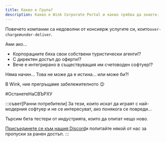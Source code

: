 ```yaml
---
title: Какво е Група?
description: Какво е Wink Corporate Portal и какво трябва да знаете.
---
```


<CloudinaryImage width="700" height="525" resize="scale" quality="best" alt="Групи, които ще се появят скоро" src="academy/group-coming-soon" errorImage="noimage_opaque_nyrtl0.png" />


Повечето компании са недоволни от консиерж услугите си, които`over-charge`и`under-deliver`.

Ами ако...

* Корпорациите бяха свои собствени туристически агенти!?
* С директен достъп до оферти!?
* Вече е интегрирано в съществуващия им счетоводен софтуер!?

Няма начин… Това не може да е истина… или може би?!

В Wink, ние прегръщаме забележителното 😉

\#ОстанетеНаСВЪРХУ

:::съвет\[Ранни потребители]
За тези, които искат да играят с най-модерния софтуер и не се интересуват, ако понякога се повреди...

Търсим бета тестери от индустрията, които да опитат нещо ново.

[Присъединете се към нашия Discord](https://discord.gg/t3YETu8k5n)и попитайте някой от нас за пропуски за ранен достъп.
:::

